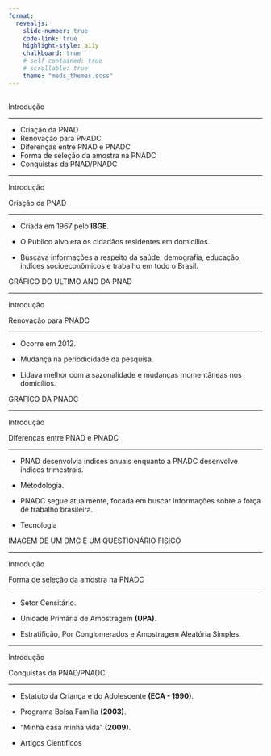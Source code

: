 ```yaml
---
format: 
  revealjs:
    slide-number: true
    code-link: true
    highlight-style: a11y
    chalkboard: true
    # self-contained: true
    # scrollable: true
    theme: "meds_themes.scss"
---
```


## {#topicos data-menu-title="Tópicos"}

[Introdução]{.slide-title}

<hr>

::: {.body-text-m}
- Criação da PNAD
- Renovação para PNADC
- Diferenças entre PNAD e PNADC
- Forma de seleção da amostra na PNADC
- Conquistas da PNAD/PNADC
:::

---

[Introdução]{.slide-title}

[Criação da PNAD]{.custom-subtitle2}

<hr>

::: {.body-text-m}
- Criada em 1967 pelo **IBGE**.

- O Publico alvo era os cidadãos residentes em domicílios.

- Buscava informações a respeito da saúde, demografia, educação, indíces socioeconômicos e trabalho em todo o Brasil.
:::

GRÁFICO DO ULTIMO ANO DA PNAD

---

[Introdução]{.slide-title}

[Renovação para PNADC]{.custom-subtitle2}

<hr>

::: {.body-text-m}
- Ocorre em 2012.

- Mudança na periodicidade da pesquisa.

- Lidava melhor com a sazonalidade e mudanças momentâneas nos domicílios.

:::

GRAFICO DA PNADC

---


[Introdução]{.slide-title}

[Diferenças entre PNAD e PNADC]{.custom-subtitle2}

<hr>

::: {.body-text-m}
- PNAD desenvolvia índices anuais enquanto a PNADC desenvolve índices trimestrais.

- Metodologia.

- PNADC segue atualmente, focada em buscar informações sobre a força de trabalho brasileira.

- Tecnologia

IMAGEM DE UM DMC E UM QUESTIONÁRIO FISICO

:::

---

[Introdução]{.slide-title}

[Forma de seleção da amostra na PNADC]{.custom-subtitle2}

<hr>

::: {.body-text-m}
- Setor Censitário.

- Unidade Primária de Amostragem **(UPA)**.

- Estratifição,  Por Conglomerados e Amostragem Aleatória Simples.


:::

---

[Introdução]{.slide-title}

[Conquistas da PNAD/PNADC]{.custom-subtitle2}

<hr>

::: {.body-text-m}
- Estatuto da Criança e do Adolescente **(ECA - 1990)**.

- Programa Bolsa Familia **(2003)**.

- "Minha casa minha vida" **(2009)**.

- Artigos Científicos

:::